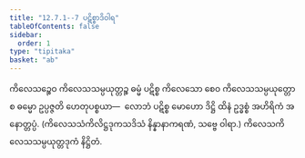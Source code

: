 ```yaml
---
title: "12.7.1--7 ပဋိစ္စာဒိဝါရ"
tableOfContents: false
sidebar:
  order: 1
type: "tipitaka"
basket: "ab"
---
```



<DynamicBreadcrumb />

<Division number="97">

<Paragraph number="4051">
ကိလေသဉ္စေဝ ကိလေသသမ္ပယုတ္တဉ္စ ဓမ္မံ ပဋိစ္စ ကိလေသော စေဝ ကိလေသသမ္ပယုတ္တော စ ဓမ္မော ဥပ္ပဇ္ဇတိ ဟေတုပစ္စယာ—  လောဘံ ပဋိစ္စ မောဟော ဒိဋ္ဌိ ထိနံ ဥဒ္ဓစ္စံ အဟိရိကံ အနောတ္တပ္ပံ. (ကိလေသသံကိလိဋ္ဌဒုကသဒိသံ နိန္နာနာကရဏံ, သဗ္ဗေ ဝါရာ.)

</Paragraph>
</Division>

<Paragraph number="4052" type="center">
ကိလေသကိလေသသမ္ပယုတ္တဒုကံ နိဋ္ဌိတံ.
</Paragraph>
